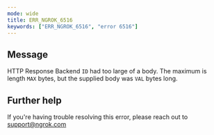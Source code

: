 ```yaml
---
mode: wide
title: ERR_NGROK_6516
keywords: ["ERR_NGROK_6516", "error 6516"]
---
```


## Message

HTTP Response Backend `ID` had too large of a body.
The maximum is length `MAX` bytes, but the supplied body was `VAL` bytes long.

## Further help

If you're having trouble resolving this error, please reach out to [support@ngrok.com](mailto:support@ngrok.com?subject=Help%20with%20ERR_NGROK_6516)
